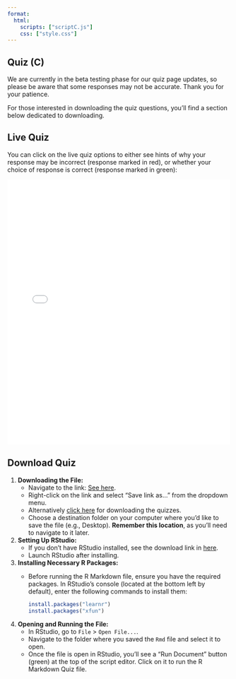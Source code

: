 ```yaml
---
format:
  html:
    scripts: ["scriptC.js"]  
    css: ["style.css"]      
---
```


## Quiz (C) {.unnumbered}

::: callout-warning
We are currently in the beta testing phase for our quiz page updates, so please be aware that some responses may not be accurate. Thank you for your patience.

For those interested in downloading the quiz questions, you'll find a section below dedicated to downloading.
:::

## Live Quiz

You can click on the live quiz options to either see hints of why your response may be incorrect (response marked in red), or whether your choice of response is correct (response marked in green):

```{=html}
<iframe src="machinelearningCausalQi.html" width="100%" height="600" frameborder="0">
    <p>Your browser does not support iframes.</p>
</iframe>
```
## Download Quiz


1.  **Downloading the File:**
    -   Navigate to the link: [See here](Quiz/quizMachinelearningCausal.Rmd).
    -   Right-click on the link and select "Save link as..." from the dropdown menu.
    -   Alternatively <a href="Quiz/quizMachinelearningCausal.Rmd" download>click here</a> for downloading the quizzes.
    -   Choose a destination folder on your computer where you'd like to save the file (e.g., Desktop). **Remember this location**, as you'll need to navigate to it later.
2.  **Setting Up RStudio:**
    -   If you don't have RStudio installed, see the download link in [here](wrangling1a.html).
    -   Launch RStudio after installing.
3.  **Installing Necessary R Packages:**
    -   Before running the R Markdown file, ensure you have the required packages. In RStudio's console (located at the bottom left by default), enter the following commands to install them:

        ``` r
        install.packages("learnr")
        install.packages("xfun")
        ```
4.  **Opening and Running the File:**
    -   In RStudio, go to `File` \> `Open File...`.
    -   Navigate to the folder where you saved the `Rmd` file and select it to open.
    -   Once the file is open in RStudio, you'll see a "Run Document" button (green) at the top of the script editor. Click on it to run the R Markdown Quiz file.
